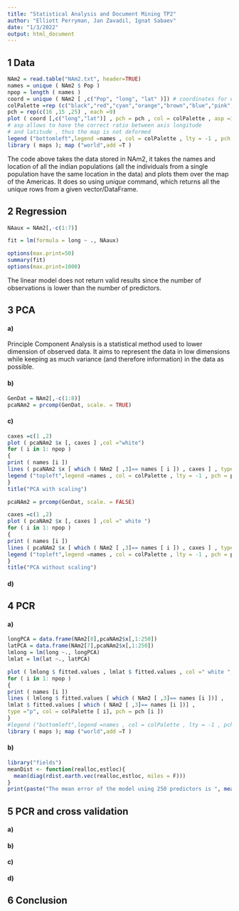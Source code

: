 ```yaml
---
title: "Statistical Analysis and Document Mining TP2"
author: "Elliott Perryman, Jan Zavadil, Ignat Sabaev"
date: "1/3/2022"
output: html_document
---
```

## 1 Data


```r
NAm2 = read.table("NAm2.txt", header=TRUE)
names = unique ( NAm2 $ Pop )
npop = length ( names )
coord = unique ( NAm2 [ ,c("Pop", "long", "lat" )]) # coordinates for each pop
colPalette =rep (c("black","red","cyan","orange","brown","blue","pink", "purple","darkgreen") ,3)
pch = rep(c(16 ,15 ,25) , each =9)
plot ( coord [,c("long","lat")] , pch = pch , col = colPalette , asp =1)
# asp allows to have the correct ratio between axis longitude
# and latitude , thus the map is not deformed
legend ("bottomleft",legend =names , col = colPalette , lty = -1 , pch = pch , cex =0.75 , ncol =2 , lwd =2)
library ( maps ); map ("world",add =T )

```

The code above takes the data stored in NAm2, it takes the names and location of all the indian populations (all the individuals from a single population have the same location in the data) and plots them over the map of the Americas. It does so using *unique* command, which returns all the unique rows from a given vector/DataFrame.

## 2 Regression

```r
NAaux = NAm2[,-c(1:7)]

fit = lm(formula = long ~ ., NAaux)

options(max.print=50)
summary(fit)
options(max.print=1000)

``` 

The linear model does not return valid results since the number of observations is lower than the number of predictors.



## 3 PCA

#### a)

Principle Component Analysis is a statistical method used to lower dimension of observed data. It aims to represent the data in low dimensions while keeping as much variance (and therefore information) in the data as possible.

#### b)

```r
GenDat = NAm2[,-c(1:8)]
pcaNAm2 = prcomp(GenDat, scale. = TRUE)

```

#### c)

```r
caxes =c(1 ,2)
plot ( pcaNAm2 $x [, caxes ] ,col ="white")
for ( i in 1: npop )
{
print ( names [i ])
lines ( pcaNAm2 $x [ which ( NAm2 [ ,3]== names [ i ]) , caxes ] , type ="p", col = colPalette [i ], pch = pch [ i ])
legend ("topleft",legend =names , col = colPalette , lty = -1 , pch = pch , cex =0.75 , ncol =3 , lwd =2)
}
title("PCA with scaling")
```



```r
pcaNAm2 = prcomp(GenDat, scale. = FALSE)

caxes =c(1 ,2)
plot ( pcaNAm2 $x [, caxes ] ,col =" white ")
for ( i in 1: npop )
{
print ( names [i ])
lines ( pcaNAm2 $x [ which ( NAm2 [ ,3]== names [ i ]) , caxes ] , type ="p", col = colPalette [i ], pch = pch [ i ])
legend ("topleft",legend =names , col = colPalette , lty = -1 , pch = pch , cex =0.75 , ncol =3 , lwd =2)
}
title("PCA without scaling")
```


#### d)


## 4 PCR

#### a)

```r
longPCA = data.frame(NAm2[8],pcaNAm2$x[,1:250])
latPCA = data.frame(NAm2[7],pcaNAm2$x[,1:250])
lmlong = lm(long ~., longPCA)
lmlat = lm(lat ~., latPCA)

plot ( lmlong $ fitted.values , lmlat $ fitted.values , col =" white ", asp =1)
for ( i in 1: npop )
{
print ( names [i ])
lines ( lmlong $ fitted.values [ which ( NAm2 [ ,3]== names [i ])] ,
lmlat $ fitted.values [ which ( NAm2 [ ,3]== names [i ])] ,
type ="p", col = colPalette [ i], pch = pch [i ])
}
#legend ("bottomleft",legend =names , col = colPalette , lty = -1 , pch = pch , cex =.75 , ncol =3 , lwd =2)
library ( maps ); map ("world",add =T )
```

#### b)
```r
library("fields")
meanDist <- function(realloc,estloc){
  mean(diag(rdist.earth.vec(realloc,estloc, miles = F)))
}
print(paste("The mean error of the model using 250 predictors is ", meanDist(NAm2[,7:8],data.frame(lmlong$fitted.values,lmlat$fitted.values))))

```


## 5 PCR and cross validation

#### a)

#### b)

#### c)

#### d)


## 6 Conclusion























